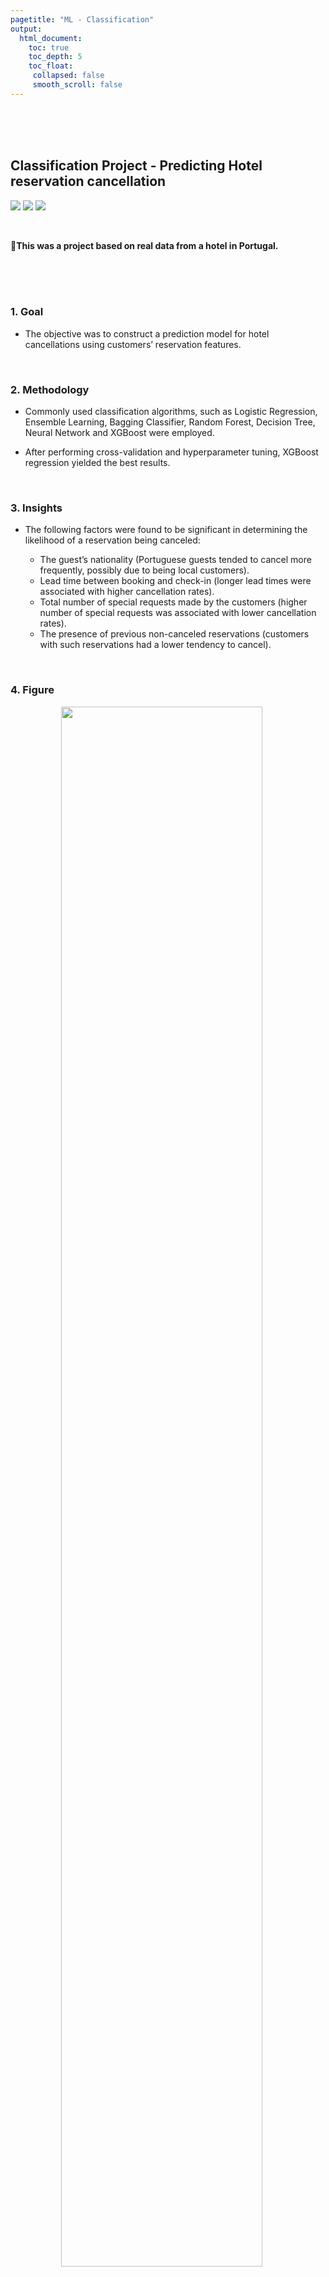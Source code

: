 ```yaml
---
pagetitle: "ML - Classification"
output:
  html_document:
    toc: true
    toc_depth: 5
    toc_float:
     collapsed: false
     smooth_scroll: false
---
```


<link rel="stylesheet" href="styles.css" type="text/css">
<link rel="stylesheet" href="site_libs/academicons-1.9.1/css/academicons.min.css"/>

<br><br><br>

## **Classification Project - Predicting Hotel reservation cancellation**

![](https://img.shields.io/badge/Using-Python-blue)
![](https://img.shields.io/badge/-LASSO-red)
![](https://img.shields.io/badge/-XGBoost-success)

<br>

🚨**This was a project based on real data from a hotel in Portugal.**

<br><br><br>

### 1. Goal
  + The objective was to construct a prediction model for hotel cancellations using customers' reservation features.

<br>

### 2. Methodology
  
  + Commonly used classification algorithms, such as Logistic Regression, Ensemble Learning, Bagging Classifier, Random Forest, Decision Tree, Neural Network and XGBoost were employed.
  
  + After performing cross-validation and hyperparameter tuning, XGBoost regression yielded the best results.

<br>

### 3. Insights

  + The following factors were found to be significant in determining the likelihood of a reservation being canceled:

      + The guest's nationality (Portuguese guests tended to cancel more frequently, possibly due to being local customers).
      + Lead time between booking and check-in (longer lead times were associated with higher cancellation rates).
      + Total number of special requests made by the customers (higher number of special requests was associated with lower cancellation rates).
      + The presence of previous non-canceled reservations (customers with such reservations had a lower tendency to cancel).
  


  
<br>

### 4. Figure

<p align="center">
<img src="images/hotel_XGB_feature_importance.png" style="width:80%; border:0px solid; margin-right: 20px" align="center">
<p align="center">
[Fig. XGB Classification features by importance]
</p>

<br>
<img src="images/Classification ROC.png" style="width:80%; border:0px solid; margin-right: 20px" align="center">


</p>

<br><br>

### 5. Code

Please click [HERE](https://colab.research.google.com/drive/12Al9qU7wCRgvVZj5hZZ6AK8DbR-8LtIf?usp=sharing) for the analysis report and code.

<br>


